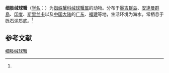 {{Speciesbox
| name = 细肢绒球蟹
| status = 
| status_system = 
| image = 
| genus = Doclea
| species = gracilipes
| authority = (Stimpson, 1857)<ref name='id11570'>{{cite web| url =http://www.bioinfo.cn/db05/BjdwSpecies.php?action=view&id=11570| title =细肢绒球蟹| work =《中国动物物种编目数据库》| publisher =中国科学院微生物研究所| author =中国科学院动物研究所| accessdate =2009-04-28| deadurl =yes| archiveurl =https://web.archive.org/web/20160305062840/http://www.bioinfo.cn/db05/BjdwSpecies.php?action=view&id=11570| archivedate =2016-03-05}}</ref>
}}

'''细肢绒球蟹'''（[[学名|学名]]：{{lang|la|''Doclea gracilipes''}}）为[[蜘蛛蟹科|蜘蛛蟹科]][[绒球蟹属|绒球蟹属]]的动物。分布于[[墨吉群岛|墨吉群岛]]、[[安達曼群島|安達曼群島]]、[[印度|印度]]、[[斯里兰卡|斯里兰卡]]以及[[中国大陆|中国大陆]]的[[广东|广东]]、[[福建|福建]]等地，生活环境为海水，常栖息于砾石泥质底。<ref name='id11570'/>

== 参考文献 ==
{{reflist}}

{{Wikispecies|Doclea gracilipes}}
{{Taxonbar|from=Q41082945}}

[[Category:绒球蟹属|细肢绒球蟹]]


{{螃蟹小作品}}